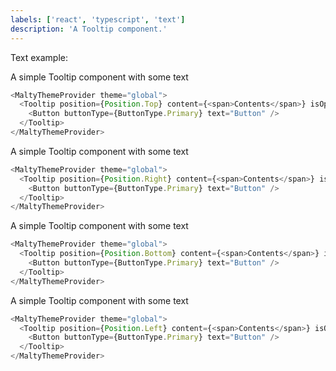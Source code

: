 ```yaml
---
labels: ['react', 'typescript', 'text']
description: 'A Tooltip component.'
---
```


Text example:

A simple Tooltip component with some text

```js live
<MaltyThemeProvider theme="global">
  <Tooltip position={Position.Top} content={<span>Contents</span>} isOpen>
    <Button buttonType={ButtonType.Primary} text="Button" />
  </Tooltip>
</MaltyThemeProvider>
```

A simple Tooltip component with some text

```js live
<MaltyThemeProvider theme="global">
  <Tooltip position={Position.Right} content={<span>Contents</span>} isOpen>
    <Button buttonType={ButtonType.Primary} text="Button" />
  </Tooltip>
</MaltyThemeProvider>
```

A simple Tooltip component with some text

```js live
<MaltyThemeProvider theme="global">
  <Tooltip position={Position.Bottom} content={<span>Contents</span>} isOpen>
    <Button buttonType={ButtonType.Primary} text="Button" />
  </Tooltip>
</MaltyThemeProvider>
```

A simple Tooltip component with some text

```js live
<MaltyThemeProvider theme="global">
  <Tooltip position={Position.Left} content={<span>Contents</span>} isOpen>
    <Button buttonType={ButtonType.Primary} text="Button" />
  </Tooltip>
</MaltyThemeProvider>
```
